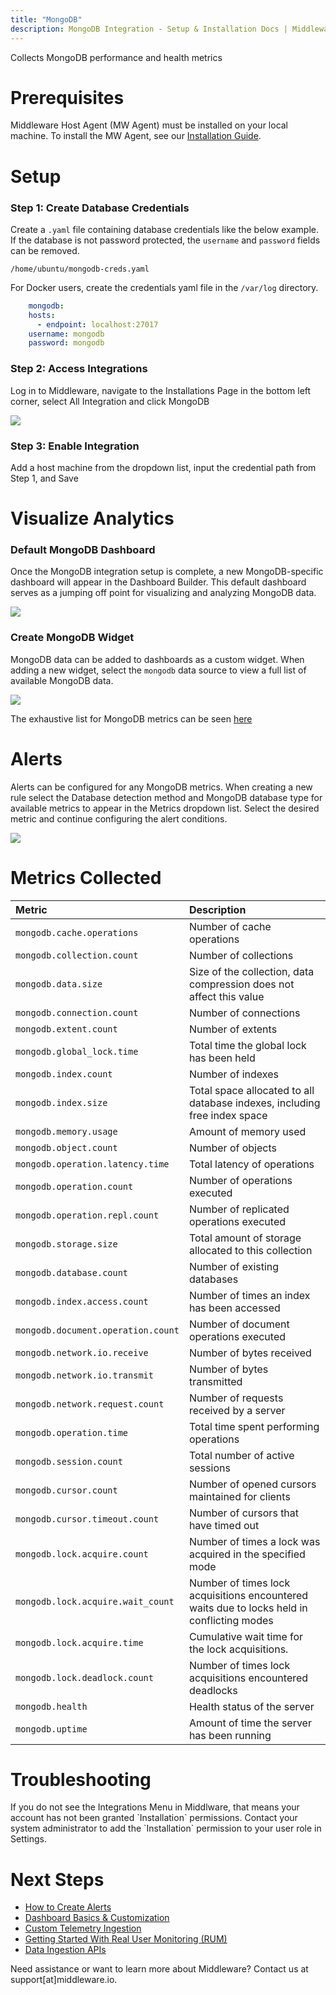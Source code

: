 ```yaml
---
title: "MongoDB"
description: MongoDB Integration - Setup & Installation Docs | Middleware
---
```


Collects MongoDB performance and health metrics

# Prerequisites

Middleware Host Agent (MW Agent) must be installed on your local machine. To install the MW Agent, see our [Installation Guide](https://docs.middleware.io/agent-installation/overview).

# Setup

### Step 1: Create Database Credentials

Create a `.yaml` file containing database credentials like the below example. If the database is not password protected, the `username` and `password` fields can be removed.

`/home/ubuntu/mongodb-creds.yaml`

<Note> For Docker users, create the credentials yaml file in the `/var/log` directory. </Note>

```yaml .yaml
    mongodb:
    hosts:
      - endpoint: localhost:27017
    username: mongodb
    password: mongodb
```

### Step 2: Access Integrations

Log in to Middleware, navigate to the Installations Page in the bottom left corner, select All Integration and click MongoDB

<img src="/images/integration/mongodb-store.png" />

### Step 3: Enable Integration

Add a host machine from the dropdown list, input the credential path from Step 1, and Save

# Visualize Analytics

### Default MongoDB Dashboard

Once the MongoDB integration setup is complete, a new MongoDB-specific dashboard will appear in the Dashboard Builder. This default dashboard serves as a jumping off point for visualizing and analyzing MongoDB data. 

<img src="/images/integration/mongodb-dashboard.png" />

### Create MongoDB Widget

MongoDB data can be added to dashboards as a custom widget. When adding a new widget, select the `mongodb` data source to view a full list of available MongoDB data. 

<img src="/images/integration/mongodb-custom-graphs.png" />

The exhaustive list for MongoDB metrics can be seen [here](#metrics-collected)

# Alerts

Alerts can be configured for any MongoDB metrics. When creating a new rule select the Database detection method and MongoDB database type for available metrics to appear in the Metrics dropdown list. Select the desired metric and continue configuring the alert conditions.

![](https://lh7-us.googleusercontent.com/4KvYF5OdADOVhJmBdpR5pO2WjcA9i5WRmBu5KxXxquPkp5UpleuNtWhr1lp0OpFrj6T4vuYZbWEdnmvF7Qe7IfDGROErpUeOBCeQ3aQzDNPrKmfRits73ftXIwCs9o6T2tE9zOoDoRAmcbPWLxHr7Dc)

# Metrics Collected

| __Metric__ | __Description__ |                                                                                     
| :------------------------------ | :--------------------------------------------------------------------------------------------------- |
| `mongodb.cache.operations`      | Number of cache operations                                                      |
| `mongodb.collection.count`       | Number of collections                                                                           |
| `mongodb.data.size`              | Size of the collection, data compression does not affect this value                            |
| `mongodb.connection.count`       | Number of connections                                                                           |
| `mongodb.extent.count`           | Number of extents                                                                               |
| `mongodb.global_lock.time`       | Total time the global lock has been held                                                              |
| `mongodb.index.count`            | Number of indexes                                                                               |
| `mongodb.index.size`             | Total space allocated to all database indexes, including free index space              |
| `mongodb.memory.usage`           | Amount of memory used                                                                           |
| `mongodb.object.count`           | Number of objects                                                                               |
| `mongodb.operation.latency.time` | Total latency of operations                                                                           |
| `mongodb.operation.count`        | Number of operations executed                                                                   |
| `mongodb.operation.repl.count`   | Number of replicated operations executed                                                        |
| `mongodb.storage.size`           | Total amount of storage allocated to this collection                                            |
| `mongodb.database.count`         | Number of existing databases                                                                    |
| `mongodb.index.access.count`     | Number of times an index has been accessed                                                      |
| `mongodb.document.operation.count` | Number of document operations executed                                                          |
| `mongodb.network.io.receive`     | Number of bytes received                                                                        |
| `mongodb.network.io.transmit`    | Number of bytes transmitted                                                                        |
| `mongodb.network.request.count`   | Number of requests received by a server                                                       |
| `mongodb.operation.time`          | Total time spent performing operations                                                          |
| `mongodb.session.count`           | Total number of active sessions                                                                 |
| `mongodb.cursor.count`            | Number of opened cursors maintained for clients                                                   |
| `mongodb.cursor.timeout.count`    | Number of cursors that have timed out                                                           |
| `mongodb.lock.acquire.count`      | Number of times a lock was acquired in the specified mode                                         |
| `mongodb.lock.acquire.wait_count` | Number of times lock acquisitions encountered waits due to locks held in conflicting modes |
| `mongodb.lock.acquire.time`       | Cumulative wait time for the lock acquisitions.                                                      |
| `mongodb.lock.deadlock.count`     | Number of times lock acquisitions encountered deadlocks                                         |
| `mongodb.health`                 | Health status of the server                                                                     |
| `mongodb.uptime`                 | Amount of time the server has been running                                                 |

# Troubleshooting

<Accordion title="Missing Integrations Menu">
  If you do not see the Integrations Menu in Middlware, that means your account has not been granted `Installation` permissions. Contact your system administrator to add the `Installation` permission to your user role in Settings.
</Accordion>

# Next Steps

- [How to Create Alerts](https://docs.middleware.io/workflow/alerting/setup-alert)
- [Dashboard Basics & Customization](https://docs.middleware.io/workflow/custom-dashboard/dashboard-builder-overview)
- [Custom Telemetry Ingestion](https://docs.middleware.io/open-telemetry/otel-getting-started)
- [Getting Started With Real User Monitoring (RUM)](https://docs.middleware.io/rum/rum-overview)
- [Data Ingestion APIs](https://docs.middleware.io/data-ingestion-apis/opentelemetry-metrics)


<Note> Need assistance or want to learn more about Middleware? Contact us at support[at]middleware.io. </Note>